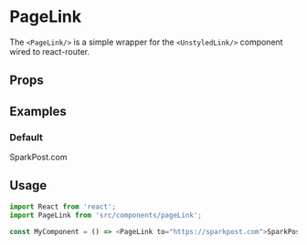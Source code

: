
<Meta title="Links|PageLink" component={PageLink}/>

# PageLink

The `<PageLink/>` is a simple wrapper for the `<UnstyledLink/>` component wired to react-router. 

## Props

<props of={PageLink}/>

## Examples

### Default

<Preview>
  <Router>
    <PageLink to="https://sparkpost.com">SparkPost.com</PageLink>
  </Router>
</Preview>

## Usage

```js
import React from 'react';
import PageLink from 'src/components/pageLink';

const MyComponent = () => <PageLink to="https://sparkpost.com">SparkPost.com</PageLink>;
```
